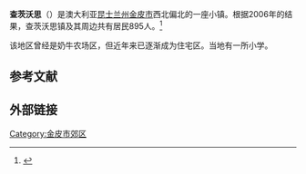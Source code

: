 '''查茨沃思'''（{{lang-en|Chatsworth}}）是澳大利亚[[昆士兰州|昆士兰州]][[金皮_(昆士兰州)|金皮市]]西北偏北的一座小镇。根据2006年{{link-en|澳大利亚人口普查|Census in Australia|人口普查}}的结果，查茨沃思镇及其周边共有居民895人。<ref name=abs>{{Census 2006 AUS | id = SSC35569| name = Chatsworth (Cooloola Shire) (State Suburb)|accessdate=2008-01-27|quick=on}}</ref>

该地区曾经是奶牛农场区，但近年来已逐渐成为住宅区。当地有一所小学。

== 参考文献 ==
{{reflist}}

== 外部链接 ==
{{Mapit-AUS-suburbscale|lat=-26.144|long=152.614}}

[[Category:金皮市郊区|Category:金皮市郊区]]

{{Queensland-geo-stub}}